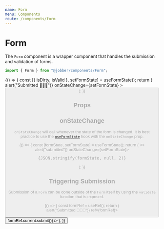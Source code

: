 ```yaml
---
name: Form
menu: Components
route: /components/form
---
```



# Form

<ComponentStatus stage="pre" responsive="no" accessible="no" />

The `Form` component is a wrapper component that handles the submission and
validation of forms.

```ts
import { Form } from "@jobber/components/Form";
```

<Playground>
  {() => {
    const [{ isDirty, isValid }, setFormState] = useFormState();
    return (
      <Form
        onSubmit={() => alert("Submitted 🎉🎉🎉")}
        onStateChange={setFormState}
      >
        <Content>
          <InputText
            placeholder="First Name"
            name="firstName"
            validations={{
              required: {
                value: true,
                message: "Tell us your name",
              },
              minLength: {
                value: 3,
                message: "Your name is to short.",
              },
            }}
          />
          <InputText
            placeholder="Last Name"
            name="lastName"
            validations={{
              required: {
                value: true,
                message: "Tell us your last name.",
              },
            }}
          />
          <Button
            label="Submit Form"
            submit={true}
            disabled={!isDirty || !isValid}
          />
        </Content>
      </Form>
    );
  }}
</Playground>

## Props

<Props of={Form} />

## onStateChange

`onStateChange` will call whenever the state of the form is changed. It is best
practice to use the [`useFormState`](/hooks/useFormState) hook with the
`onStateChange` prop.

<Playground>
  {() => {
    const [formState, setFormState] = useFormState();
    return (
      <>
        <Form onSubmit={() => alert("submitted")} onStateChange={setFormState}>
          <InputText
            placeholder="First Name"
            name="firstName"
            validations={{
              required: {
                value: true,
                message: "Tell us your name",
              },
              minLength: {
                value: 3,
                message: "Your name is to short.",
              },
            }}
          />
        </Form>
        <pre>{JSON.stringify(formState, null, 2)}</pre>
      </>
    );
  }}
</Playground>

## Triggering Submission

Submission of a `Form` can be done outside of the `Form` itself by using the
`validate` function that is exposed.

<Playground>
  {() => {
    const formRef = useRef();
    return (
      <Content>
        <Form onSubmit={() => alert("Submitted 🎉🎉🎉")} ref={formRef}>
          <Content>
            <InputText
              placeholder="First Name"
              name="firstName"
              validations={{
                required: {
                  value: true,
                  message: "Tell us your name",
                },
              }}
            />
            <InputText
              placeholder="Last Name"
              name="lastName"
              validations={{
                required: {
                  value: true,
                  message: "Tell us your last name.",
                },
              }}
            />
          </Content>
        </Form>
        <Button
          label="Submit Form from the outside"
          onClick={() => formRef.current.submit()}
        />
      </Content>
    );
  }}
</Playground>
